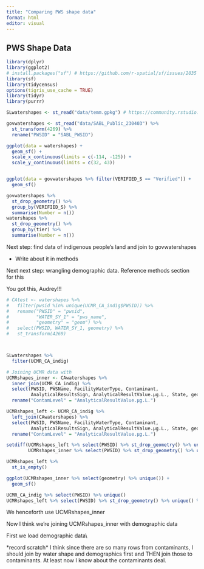 ```yaml
---
title: "Comparing PWS shape data"
format: html
editor: visual
---
```


## PWS Shape Data

```r
library(dplyr)
library(ggplot2)
# install.packages("sf") # https://github.com/r-spatial/sf/issues/2035
library(sf)
library(tidycensus)
options(tigris_use_cache = TRUE)
library(tidyr)
library(purrr)
```

```r
SLwatershapes <- st_read("data/temm.gpkg") # https://community.rstudio.com/t/how-to-open-a-geopackage-file/41027

```

```r
govwatershapes <- st_read("data/SABL_Public_230403") %>% 
  st_transform(4269) %>% 
  rename("PWSID" = "SABL_PWSID")

```

```r

ggplot(data = watershapes) +
  geom_sf() +
  scale_x_continuous(limits = c(-114, -125)) + 
  scale_y_continuous(limits = c(32, 43))


ggplot(data = govwatershapes %>% filter(VERIFIED_S == "Verified")) +
  geom_sf()

govwatershapes %>% 
  st_drop_geometry() %>% 
  group_by(VERIFIED_S) %>% 
  summarise(Number = n())
watershapes %>%
  st_drop_geometry() %>% 
  group_by(tier) %>% 
  summarise(Number = n())
```

Next step: find data of indigenous people's land and join to govwatershapes

-   Write about it in methods

Next next step: wrangling demographic data. Reference methods section for this

You got this, Audrey!!!

```r


# CAtest <- watershapes %>% 
#   filter(pwsid %in% unique(UCMR_CA_indig$PWSID)) %>% 
#   rename("PWSID" = "pwsid",
#          "WATER_SY_1" = "pws_name",
#          "geometry" = "geom") %>% 
#   select(PWSID, WATER_SY_1, geometry) %>% 
#   st_transform(4269)



SLwatershapes %>% 
  filter(UCMR_CA_indig)

```

```r
# Joining UCMR data with 
UCMRshapes_inner <- CAwatershapes %>% 
  inner_join(UCMR_CA_indig) %>% 
  select(PWSID, PWSName, FacilityWaterType, Contaminant, 
         AnalyticalResultsSign, AnalyticalResultValue.µg.L., State, geometry) %>% 
  rename("ContamLevel" = "AnalyticalResultValue.µg.L.")

UCMRshapes_left <- UCMR_CA_indig %>% 
  left_join(CAwatershapes) %>% 
  select(PWSID, PWSName, FacilityWaterType, Contaminant, 
         AnalyticalResultsSign, AnalyticalResultValue.µg.L., State, geometry) %>% 
  rename("ContamLevel" = "AnalyticalResultValue.µg.L.")

setdiff(UCMRshapes_left %>% select(PWSID) %>% st_drop_geometry() %>% unique() %>% pull(), 
        UCMRshapes_inner %>% select(PWSID) %>% st_drop_geometry() %>% unique() %>% pull())

UCMRshapes_left %>% 
  st_is_empty()

ggplot(UCMRshapes_inner %>% select(geometry) %>% unique()) +
  geom_sf()

UCMR_CA_indig %>% select(PWSID) %>% unique()
UCMRshapes_left %>% select(PWSID) %>% st_drop_geometry() %>% unique() %>% pull() %>% length()

```

We henceforth use UCMRshapes_inner

Now I think we're joining UCMRshapes_inner with demographic data

First we load demographic data\\

\*record scratch\* I think since there are so many rows from contaminants, I should join by water shape and demographics first and THEN join those to contaminants. At least now I know about the contaminants deal.

```r


```
